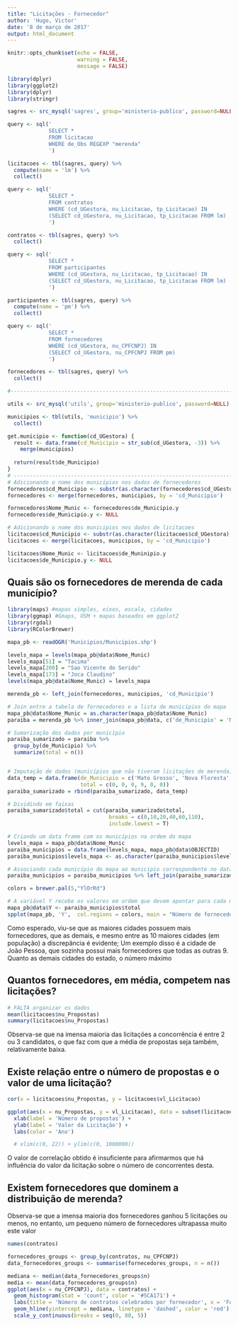 ```yaml
---
title: "Licitações - Fornecedor"
author: 'Hugo, Victor'
date: '8 de março de 2017'
output: html_document
---
```

  
``` r
knitr::opts_chunk$set(echo = FALSE,
                      warning = FALSE,
                      message = FALSE)
```

```r
library(dplyr)
library(ggplot2)
library(dplyr)
library(stringr)

sagres <- src_mysql('sagres', group='ministerio-publico', password=NULL)

query <- sql('
             SELECT *
             FROM licitacao
             WHERE de_Obs REGEXP "merenda"
             ')

licitacoes <- tbl(sagres, query) %>%
  compute(name = 'lm') %>%
  collect()

query <- sql('
             SELECT *
             FROM contratos
             WHERE (cd_UGestora, nu_Licitacao, tp_Licitacao) IN
             (SELECT cd_UGestora, nu_Licitacao, tp_Licitacao FROM lm)
             ')

contratos <- tbl(sagres, query) %>%
  collect()

query <- sql('
             SELECT *
             FROM participantes
             WHERE (cd_UGestora, nu_Licitacao, tp_Licitacao) IN
             (SELECT cd_UGestora, nu_Licitacao, tp_Licitacao FROM lm)
             ')

participantes <- tbl(sagres, query) %>%
  compute(name = 'pm') %>%
  collect()

query <- sql('
             SELECT *
             FROM fornecedores
             WHERE (cd_UGestora, nu_CPFCNPJ) IN
             (SELECT cd_UGestora, nu_CPFCNPJ FROM pm)
             ')

fornecedores <- tbl(sagres, query) %>%
  collect()

#---------------------------------------------------------------------------

utils <- src_mysql('utils', group='ministerio-publico', password=NULL)

municipios <- tbl(utils, 'municipio') %>%
  collect()

get.municipio <- function(cd_UGestora) {
  result <- data.frame(cd_Municipio = str_sub(cd_UGestora, -3)) %>%
    merge(municipios)
  
  return(result$de_Municipio)
}
# -----------------------------------------------------------------------------------
# Adicionando o nome dos municípios nos dados de fornecedores
fornecedores$cd_Municipio <- substr(as.character(fornecedores$cd_UGestora), 4, 6)
fornecedores <- merge(fornecedores, municipios, by = 'cd_Municipio')

fornecedores$Nome_Munic <- fornecedores$de_Municipio.y
fornecedores$de_Municipio.y <- NULL

# Adicionando o nome dos municipios nos dados de licitacoes
licitacoes$cd_Municipio <- substr(as.character(licitacoes$cd_UGestora), 4, 6)
licitacoes <- merge(licitacoes, municipios, by = 'cd_Municipio')

licitacoes$Nome_Munic <- licitacoes$de_Muninipio.y
licitacoes$de_Municipio.y <- NULL

```


## Quais são os fornecedores de merenda de cada município?

```r
library(maps) #mapas simples, eixos, escala, cidades 
library(ggmap) #Gmaps, OSM + mapas baseados em ggplot2
library(rgdal)
library(RColorBrewer)

mapa_pb <- readOGR('Municipios/Municipios.shp')

levels_mapa = levels(mapa_pb@data$Nome_Munic)
levels_mapa[51] = "Tacima"
levels_mapa[200] = "Sao Vicente do Serido"
levels_mapa[173] = "Joca Claudino"
levels(mapa_pb@data$Nome_Munic) = levels_mapa

merenda_pb <- left_join(fornecedores, municipios, 'cd_Municipio')

# Join entre a tabela de fornecedores e a lista de municípios do mapa
mapa_pb@data$Nome_Munic = as.character(mapa_pb@data$Nome_Munic)
paraiba = merenda_pb %>% inner_join(mapa_pb@data, c('de_Municipio' = 'Nome_Munic'))

# Sumarização dos dados por município
paraiba_sumarizado = paraiba %>%
  group_by(de_Municipio) %>%
  summarize(total = n())


# Imputação de dados (municípios que não tiveram licitações de merenda) e mais Sao Vicente do Serido que nao foi inserido no join
data_temp = data.frame(de_Municipio = c('Mato Grosso', 'Nova Floresta', 'Mamanguape', 'Sao Vicente do Serido', 'Mogeiro', 'Alagoa Grande'),
                       total = c(0, 0, 0, 9, 0, 0))
paraiba_sumarizado = rbind(paraiba_sumarizado, data_temp)

# Dividindo em faixas
paraiba_sumarizado$total = cut(paraiba_sumarizado$total, 
                                breaks = c(0,10,20,40,60,110), 
                                include.lowest = T)

# Criando um data frame com os municípios na ordem do mapa
levels_mapa = mapa_pb@data$Nome_Munic
paraiba_municipios = data.frame(levels_mapa, mapa_pb@data$OBJECTID)
paraiba_municipios$levels_mapa <- as.character(paraiba_municipios$levels_mapa)

# Associando cada municipio do mapa ao municipio correspondente no dataframe de sumarização
paraiba_municipios = paraiba_municipios %>% left_join(paraiba_sumarizado, c('levels_mapa' = 'de_Municipio'))

colors = brewer.pal(5,"YlOrRd")

# A variável Y recebe os valores em ordem que devem apontar para cada municipio
mapa_pb@data$Y <- paraiba_municipios$total
spplot(mapa_pb, 'Y',  col.regions = colors, main = "Número de fornecedores de merenda por município")

```

Como esperado, viu-se que as maiores cidades possuem mais fornecedores, que as demais, e mesmo entre as 10 maiores cidades (em população) a discrepância é evidente; Um exemplo disso é a cidade de João Pessoa, que sozinha possui mais fornecedores que todas as outras 9.
Quanto as demais cidades do estado, o número máximo

## Quantos fornecedores, em média, competem nas licitações?
```r
# FALTA organizar os dados
mean(licitacoes$nu_Propostas)
summary(licitacoes$nu_Propostas)

```
Observa-se que na imensa maioria das licitações a concorrência é entre 2 ou 3 candidatos, o que faz com que a média de propostas seja também, relativamente baixa.

## Existe relação entre o número de propostas e o valor de uma licitação?
```r

cor(x = licitacoes$nu_Propostas, y = licitacoes$vl_Licitacao)

ggplot(aes(x = nu_Propostas, y = vl_Licitacao), data = subset(licitacoes, vl_Licitacao < 5000000)) + geom_point(color = '#8C1717') + 
  xlab(label = 'Número de propostas') +
  ylab(label = 'Valor da Licitação') + 
  labs(color = 'Ano')

  # xlim(c(0, 22)) + ylim(c(0, 1000000))
```
O valor de correlação obtido é insuficiente para afirmarmos que há influência do valor da licitação sobre o número de concorrentes desta.



## Existem fornecedores que dominem a distribuição de merenda?
Observa-se que a imensa maioria dos fornecedores ganhou 5 licitações ou menos, no entanto, um pequeno número de fornecedores ultrapassa muito este valor
```r
names(contratos)

fornecedores_groups <- group_by(contratos, nu_CPFCNPJ)
data_fornecedores_groups <- summarise(fornecedores_groups, n = n())

mediana <- median(data_fornecedores_groups$n)
media <- mean(data_fornecedores_groups$n)
ggplot(aes(x = nu_CPFCNPJ), data = contratos) + 
  geom_histogram(stat = 'count', color = '#5CA171') + 
  labs(title = 'Número de contratos celebrados por fornecedor', x = 'Fornecedores', y = 'Número de contratos') +
  geom_hline(yintercept = mediana, linetype = 'dashed', color = 'red') +
  scale_y_continuous(breaks = seq(0, 80, 5))
```

